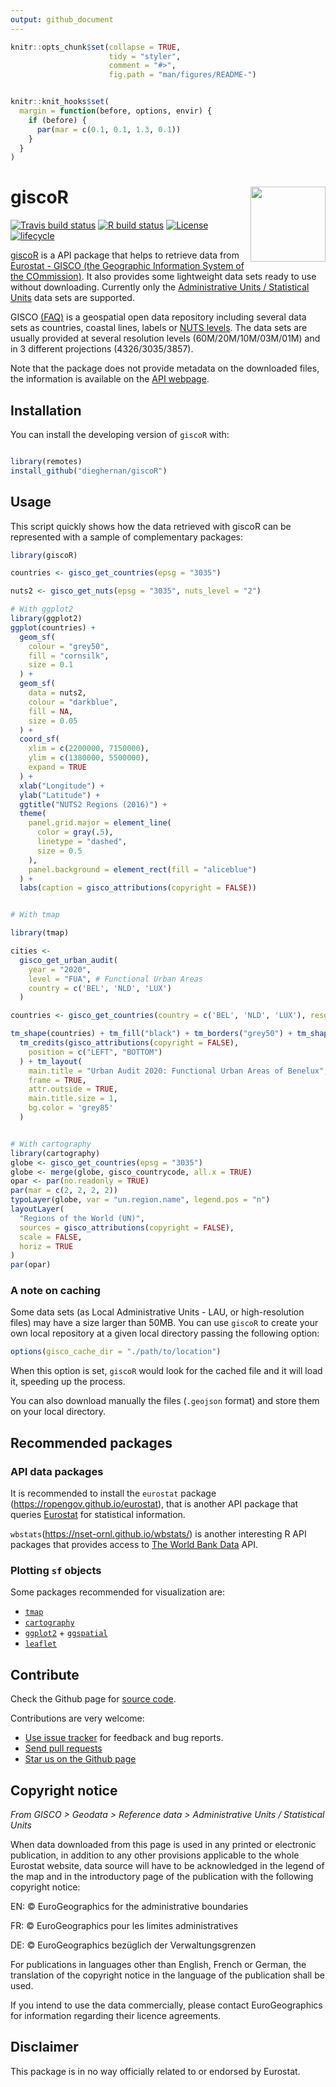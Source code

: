 ```yaml
---
output: github_document
---
```


<!-- README.md is generated from README.Rmd. Please edit that file -->

```r
knitr::opts_chunk$set(collapse = TRUE,
                      tidy = "styler",
                      comment = "#>",
                      fig.path = "man/figures/README-")


knitr::knit_hooks$set(
  margin = function(before, options, envir) {
    if (before) {
      par(mar = c(0.1, 0.1, 1.3, 0.1))
    }
  }
)
```

# giscoR <img src="man/figures/logo.png" align="right" width="120" />

<!-- badges: start -->
[![Travis build status](https://travis-ci.com/dieghernan/giscoR.svg?branch=master)](https://travis-ci.com/dieghernan/giscoR)
[![R build status](https://github.com/dieghernan/giscoR/workflows/R-CMD-check/badge.svg)](https://github.com/dieghernan/giscoR/actions)
[![License](https://img.shields.io/badge/license-GPL—3.0-blue)](https://github.com/dieghernan/giscoR/blob/master/LICENSE.md)
[![lifecycle](https://img.shields.io/badge/lifecycle-experimental-orange.svg)](https://www.tidyverse.org/lifecycle/#experimental)
<!-- badges: end -->

[giscoR](https://dieghernan.github.io/giscoR/) is a API package that helps to retrieve data from [Eurostat - GISCO (the Geographic Information System of the COmmission)](https://ec.europa.eu/eurostat/web/gisco). It also provides some lightweight data sets ready to use without downloading. Currently only the [Administrative Units / Statistical Units](https://ec.europa.eu/eurostat/web/gisco/geodata/reference-data/administrative-units-statistical-units) data sets are supported.

GISCO [(FAQ)](https://ec.europa.eu/eurostat/web/gisco/faq) is a geospatial open data repository including several data sets as countries, coastal lines, labels or [NUTS levels](https://ec.europa.eu/eurostat/web/regions-and-cities/overview). The data sets are usually provided at several resolution levels (60M/20M/10M/03M/01M) and in 3 different projections (4326/3035/3857).

Note that the package does not provide metadata on the downloaded files, the information is available on the [API webpage](https://gisco-services.ec.europa.eu/distribution/v2/).


## Installation

You can install the developing version of `giscoR` with:

``` r

library(remotes)
install_github("dieghernan/giscoR")
```

## Usage

This script quickly shows how the data retrieved with giscoR can be represented with a sample of complementary packages:

```r

library(giscoR)

countries <- gisco_get_countries(epsg = "3035")

nuts2 <- gisco_get_nuts(epsg = "3035", nuts_level = "2")

# With ggplot2
library(ggplot2)
ggplot(countries) +
  geom_sf(
    colour = "grey50",
    fill = "cornsilk",
    size = 0.1
  ) +
  geom_sf(
    data = nuts2,
    colour = "darkblue",
    fill = NA,
    size = 0.05
  ) +
  coord_sf(
    xlim = c(2200000, 7150000),
    ylim = c(1380000, 5500000),
    expand = TRUE
  ) +
  xlab("Longitude") +
  ylab("Latitude") +
  ggtitle("NUTS2 Regions (2016)") +
  theme(
    panel.grid.major = element_line(
      color = gray(.5),
      linetype = "dashed",
      size = 0.5
    ),
    panel.background = element_rect(fill = "aliceblue")
  ) +
  labs(caption = gisco_attributions(copyright = FALSE))


# With tmap

library(tmap)

cities <-
  gisco_get_urban_audit(
    year = "2020",
    level = "FUA", # Functional Urban Areas
    country = c('BEL', 'NLD', 'LUX')
  )

countries <- gisco_get_countries(country = c('BEL', 'NLD', 'LUX'), resolution = "01")

tm_shape(countries) + tm_fill("black") + tm_borders("grey50") + tm_shape(cities) + tm_fill("chartreuse1") +
  tm_credits(gisco_attributions(copyright = FALSE),
    position = c("LEFT", "BOTTOM")
  ) + tm_layout(
    main.title = "Urban Audit 2020: Functional Urban Areas of Benelux",
    frame = TRUE,
    attr.outside = TRUE,
    main.title.size = 1,
    bg.color = 'grey85'
  )


# With cartography
library(cartography)
globe <- gisco_get_countries(epsg = "3035")
globe <- merge(globe, gisco_countrycode, all.x = TRUE)
opar <- par(no.readonly = TRUE)
par(mar = c(2, 2, 2, 2))
typoLayer(globe, var = "un.region.name", legend.pos = "n")
layoutLayer(
  "Regions of the World (UN)",
  sources = gisco_attributions(copyright = FALSE),
  scale = FALSE,
  horiz = TRUE
)
par(opar)
```

### A note on caching

Some data sets (as Local Administrative Units - LAU, or high-resolution files) may have a size larger than 50MB. You can use `giscoR` to create your own local repository at a given local directory passing the following option:

```r
options(gisco_cache_dir = "./path/to/location")
```

When this option is set, `giscoR` would look for the cached file and it will load it, speeding up the process.

You can also download manually the files (`.geojson` format) and store them on your local directory.

## Recommended packages

### API data packages

It is recommended to install the `eurostat` package (<https://ropengov.github.io/eurostat>), that is another API package that queries [Eurostat](https://ec.europa.eu/eurostat/) for statistical information.

`wbstats `(<https://nset-ornl.github.io/wbstats/>) is another interesting R API packages that provides access to [The World Bank Data](https://data.worldbank.org/) API.


### Plotting `sf` objects

Some packages recommended for visualization are:

* [`tmap`](https://mtennekes.github.io/tmap/)    
* [`cartography`](http://riatelab.github.io/cartography/docs/)
* [`ggplot2`](https://github.com/tidyverse/ggplot2) + [`ggspatial`](https://github.com/paleolimbot/ggspatial)
* [`leaflet`](https://rstudio.github.io/leaflet/)

## Contribute

Check the Github page for [source code](https://github.com/dieghernan/giscoR/).

Contributions are very welcome:

* [Use issue tracker](https://github.com/dieghernan/giscoR/issues) for feedback and bug reports.
* [Send pull requests](https://github.com/dieghernan/giscoR/)
* [Star us on the Github page](https://github.com/dieghernan/giscoR)

## Copyright notice

*From GISCO > Geodata > Reference data > Administrative Units / Statistical Units*

When data downloaded from this page is used in any printed or electronic publication, in addition to any other provisions applicable to the whole Eurostat website, data source will have to be acknowledged in the legend of the map and in the introductory page of the publication with the following copyright notice:

EN: &copy; EuroGeographics for the administrative boundaries

FR: &copy; EuroGeographics pour les limites administratives

DE: &copy; EuroGeographics bez&uuml;glich der Verwaltungsgrenzen

For publications in languages other than English, French or German, the translation of the copyright notice in the language of the publication shall be used.

If you intend to use the data commercially, please contact EuroGeographics for information regarding their licence agreements.

## Disclaimer

This package is in no way officially related to or endorsed by Eurostat.

